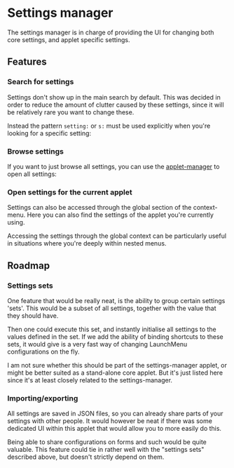 # Settings manager

The settings manager is in charge of providing the UI for changing both core settings, and applet specific settings.

<ScreenShot
    src="/applets/settings-manager/banner.png"
    alt="Settings-manager banner"
/>

## Features

### Search for settings

Settings don't show up in the main search by default. This was decided in order to reduce the amount of clutter caused by these settings, since it will be relatively rare you want to change these.

Instead the pattern `setting:` or `s:` must be used explicitly when you're looking for a specific setting:

<ScreenShot
    src="/applets/settings-manager/search pattern.png"
    alt="Search only settings"
/>

### Browse settings

If you want to just browse all settings, you can use the [applet-manager](/applets/core/applet-manager) to open all settings:

<ScreenShot
    src="/applets/settings-manager/allSettings.png"
    alt="Browse settings"
/>

### Open settings for the current applet

Settings can also be accessed through the global section of the context-menu. Here you can also find the settings of the applet you're currently using.

<ScreenRecording src="/applets/settings-manager/appletSettings.webm" />

Accessing the settings through the global context can be particularly useful in situations where you're deeply within nested menus.

## Roadmap

### Settings sets

One feature that would be really neat, is the ability to group certain settings 'sets'. This would be a subset of all settings, together with the value that they should have.

Then one could execute this set, and instantly initialise all settings to the values defined in the set.
If we add the ability of binding shortcuts to these sets, it would give is a very fast way of changing LaunchMenu configurations on the fly.

I am not sure whether this should be part of the settings-manager applet, or might be better suited as a stand-alone core applet. But it's just listed here since it's at least closely related to the settings-manager.

### Importing/exporting

All settings are saved in JSON files, so you can already share parts of your settings with other people. It would however be neat if there was some dedicated UI within this applet that would allow you to more easily do this.

Being able to share configurations on forms and such would be quite valuable. This feature could tie in rather well with the "settings sets" described above, but doesn't strictly depend on them.
